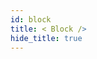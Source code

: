 ```yaml
---
id: block
title: < Block />
hide_title: true
---
```


<div>
  <Block
    lines={[
      'CAAS100383547',
      'Policy Period 12/31/2018 to 12/31/2019',
      'This policy has ONE vehicle insured.',
    ]}
  />
</div>
